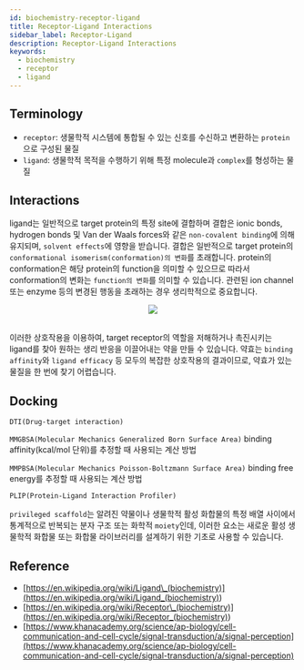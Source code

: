 ```yaml
---
id: biochemistry-receptor-ligand
title: Receptor-Ligand Interactions
sidebar_label: Receptor-Ligand
description: Receptor-Ligand Interactions
keywords:
  - biochemistry
  - receptor
  - ligand
---
```



## Terminology

- `receptor`: 생물학적 시스템에 통합될 수 있는 신호를 수신하고 변환하는 `protein`으로 구성된 물질
- `ligand`: 생물학적 목적을 수행하기 위해 특정 molecule과 `complex`를 형성하는 물질

## Interactions

ligand는 일반적으로 target protein의 특정 site에 결합하며 결합은 ionic bonds, hydrogen bonds 및 Van der Waals forces와 같은 `non-covalent binding`에 의해 유지되며, `solvent effects`에 영향을 받습니다. 결합은 일반적으로 target protein의 `conformational isomerism(conformation)의 변화`를 초래합니다. protein의 conformation은 해당 protein의 function을 의미할 수 있으므로 따라서 conformation의 변화는 `function의 변화`를 의미할 수 있습니다. 관련된 ion channel또는 enzyme 등의 변경된 행동을 초래하는 경우 생리학적으로 중요합니다.

<center>
	<img src={useBaseUrl('img/etc/biochemistry/receptor-ligand-inositol-phosphates.jpg')} />
</center>

<br />

이러한 상호작용을 이용하여, target receptor의 역할을 저해하거나 촉진시키는 ligand를 찾아 원하는 생리 반응을 이끌어내는 약을 만들 수 있습니다. 약효는 `binding affinity`와 `ligand efficacy` 등 모두의 복잡한 상호작용의 결과이므로, 약효가 있는 물질을 한 번에 찾기 어렵습니다.

## Docking

`DTI(Drug-target interaction)`

`MMGBSA(Molecular Mechanics Generalized Born Surface Area)` binding affinity(kcal/mol 단위)를 추정할 때 사용되는 계산 방법

`MMPBSA(Molecular Mechanics Poisson-Boltzmann Surface Area)` binding free energy를 추정할 때 사용되는 계산 방법

`PLIP(Protein-Ligand Interaction Profiler)`

`privileged scaffold`는 알려진 약물이나 생물학적 활성 화합물의 특정 배열 사이에서 통계적으로 반복되는 분자 구조 또는 화학적 `moiety`인데, 이러한 요소는 새로운 활성 생물학적 화합물 또는 화합물 라이브러리를 설계하기 위한 기초로 사용할 수 있습니다.

## Reference

- [https://en.wikipedia.org/wiki/Ligand\_(biochemistry)](<https://en.wikipedia.org/wiki/Ligand_(biochemistry)>)
- [https://en.wikipedia.org/wiki/Receptor\_(biochemistry)](<https://en.wikipedia.org/wiki/Receptor_(biochemistry)>)
- [https://www.khanacademy.org/science/ap-biology/cell-communication-and-cell-cycle/signal-transduction/a/signal-perception](https://www.khanacademy.org/science/ap-biology/cell-communication-and-cell-cycle/signal-transduction/a/signal-perception)
